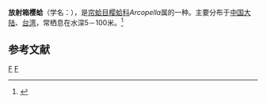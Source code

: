 {{Speciesbox
| taxon = Arcopella isseli
| binomial_authority = (H. Adams, 1870)
}}
'''放射箱樱蛤'''（学名：''{{lang|la|Arcopella isseli}}''），是[[帘蛤目|帘蛤目]][[樱蛤科|樱蛤科]]''Arcopella''属的一种。主要分布于[[中国大陆|中国大陆]]、[[台湾|台湾]]，常栖息在水深5－100米。<ref>{{cite web|url=http://shell.sinica.edu.tw/chinese/shellbase_detail.php?science_no=2556|title=国际贝库：放射箱樱蛤|publisher=台湾贝类资料库|accessdate=2009-08-11|archive-date=2016-03-04|archive-url=https://web.archive.org/web/20160304205329/http://shell.sinica.edu.tw/chinese/shellbase_detail.php?science_no=2556|dead-url=no}}</ref>

== 参考文献 ==
{{reflist}}
{{Taxonbar|from=Q13392006}}

[[Category:樱蛤科|F]]
[[Category:_1870年描述的动物|F]]